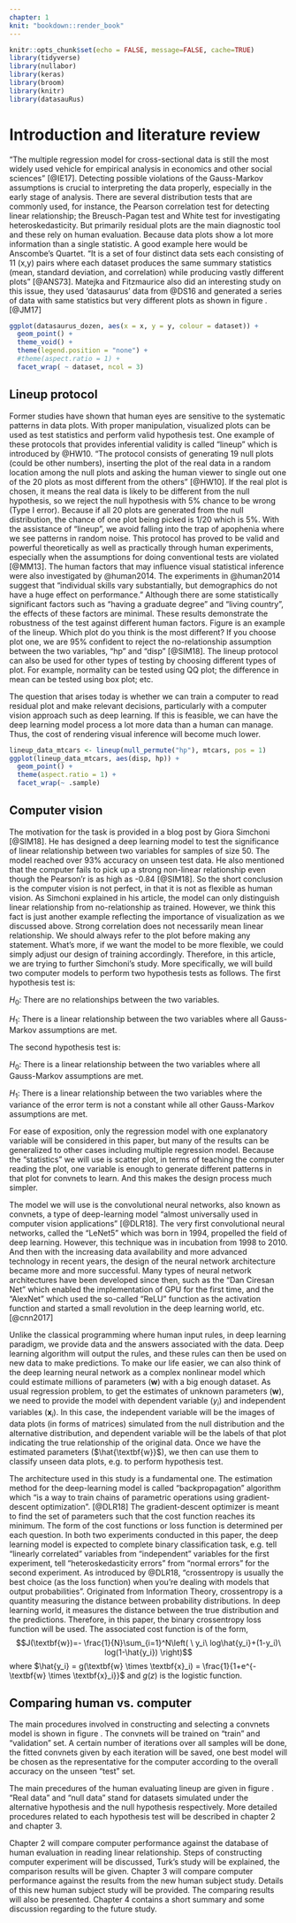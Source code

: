 ```yaml
---
chapter: 1
knit: "bookdown::render_book"
---
```


```r
knitr::opts_chunk$set(echo = FALSE, message=FALSE, cache=TRUE)
library(tidyverse)
library(nullabor)
library(keras)
library(broom)
library(knitr)
library(datasauRus)
```

# Introduction and literature review {#ch:intro}

"The multiple regression model for cross-sectional data is still the most widely used vehicle for empirical analysis in economics and other social sciences" [@IE17]. Detecting possible violations of the Gauss-Markov assumptions is crucial to interpreting the data properly, especially in the early stage of analysis. There are several distribution tests that are commonly used, for instance, the Pearson correlation test for detecting linear relationship; the Breusch-Pagan test and White test for investigating heteroskedasticity. But primarily residual plots are the main diagnostic tool and these rely on human evaluation. Because data plots show a lot more information than a single statistic. A good example here would be Anscombe's Quartet. "It is a set of four distinct data sets each consisting of 11 (x,y) pairs where each dataset produces the same summary statistics (mean, standard deviation, and correlation) while producing vastly different plots" [@ANS73]. Matejka and Fitzmaurice also did an interesting study on this issue, they used 'datasaurus' data from @DS16 and generated a series of data with same statistics but very different plots as shown in figure \ref{fig:saurus}. [@JM17]

```r
ggplot(datasaurus_dozen, aes(x = x, y = y, colour = dataset)) +
  geom_point() +
  theme_void() +
  theme(legend.position = "none") +
  #theme(aspect.ratio = 1) +
  facet_wrap( ~ dataset, ncol = 3)
```

## Lineup protocol  

Former studies have shown that human eyes are sensitive to the systematic patterns in data plots. With proper manipulation, visualized plots can be used as test statistics and perform valid hypothesis test. One example of these protocols that provides inferential validity is called "lineup" which is introduced by @HW10. "The protocol consists of generating 19 null plots (could be other numbers), inserting the plot of the real data in a random location among the null plots and asking the human viewer to single out one of the 20 plots as most different from the others" [@HW10]. If the real plot is chosen, it means the real data is likely to be different from the null hypothesis, so we reject the null hypothesis with 5% chance to be wrong (Type I error). Because if all 20 plots are generated from the null distribution, the chance of one plot being picked is $1/20$ which is 5%. With the assistance of "lineup", we avoid falling into the trap of apophenia where we see patterns in random noise. This protocol has proved to be valid and powerful theoretically as well as practically through human experiments, especially when the assumptions for doing conventional tests are violated [@MM13]. The human factors that may influence visual statistical inference were also investigated by @human2014. The experiments in @human2014 suggest that "individual skills vary substantially, but demographics do not have a huge effect on performance." Although there are some statistically significant factors such as "having a graduate degree" and "living country", the effects of these factors are minimal. These results demonstrate the robustness of the test against different human factors. Figure \ref{fig:lineup} is an example of the lineup. Which plot do you think is the most different? If you choose plot one, we are 95% confident to reject the no-relationship assumption between the two variables, "hp" and "disp" [@SIM18]. The lineup protocol can also be used for other types of testing by choosing different types of plot. For example, normality can be tested using QQ plot; the difference in mean can be tested using box plot; etc.

The question that arises today is whether we can train a computer to read residual plot and make relevant decisions, particularly with a computer vision approach such as deep learning. If this is feasible, we can have the deep learning model process a lot more data than a human can manage. Thus, the cost of rendering visual inference will become much lower.

```r
lineup_data_mtcars <- lineup(null_permute("hp"), mtcars, pos = 1)
ggplot(lineup_data_mtcars, aes(disp, hp)) +
  geom_point() +
  theme(aspect.ratio = 1) +
  facet_wrap(~ .sample)
```

## Computer vision

The motivation for the task is provided in a blog post by Giora Simchoni [@SIM18]. He has designed a deep learning model to test the significance of linear relationship between two variables for samples of size 50. The model reached over 93% accuracy on unseen test data. He also mentioned that the computer fails to pick up a strong non-linear relationship even though the Pearson'r is as high as -0.84 [@SIM18]. So the short conclusion is the computer vision is not perfect, in that it is not as flexible as human vision. As Simchoni explained in his article, the model can only distinguish linear relationship from no-relationship as trained. However, we think this fact is just another example reflecting the importance of visualization as we discussed above. Strong correlation does not necessarily mean linear relationship. We should always refer to the plot before making any statement. What's more, if we want the model to be more flexible, we could simply adjust our design of training accordingly. Therefore, in this article, we are trying to further Simchoni's study. More specifically, we will build two computer models to perform two hypothesis tests as follows. 
The first hypothesis test is:

$H_0$: There are no relationships between the two variables.

$H_1$: There is a linear relationship between the two variables where all Gauss-Markov assumptions are met.

The second hypothesis test is:

$H_0$: There is a linear relationship between the two variables where all Gauss-Markov assumptions are met.

$H_1$: There is a linear relationship between the two variables where the variance of the error term is not a constant while all other Gauss-Markov assumptions are met.

For ease of exposition, only the regression model with one explanatory variable will be considered in this paper, but many of the results can be generalized to other cases including multiple regression model. Because the "statistics" we will use is scatter plot, in terms of teaching the computer reading the plot, one variable is enough to generate different patterns in that plot for convnets to learn. And this makes the design process much simpler. 

The model we will use is the convolutional neural networks, also known as convnets, a type of deep-learning model "almost universally used in computer vision applications" [@DLR18]. The very first convolutional neural networks, called the "LeNet5" which was born in 1994, propelled the field of deep learning. However, this technique was in incubation from 1998 to 2010. And then with the increasing data availability and more advanced technology in recent years, the design of the neural network architecture became more and more successful. Many types of neural network architectures have been developed since then, such as the "Dan Ciresan Net" which enabled the implementation of GPU for the first time, and the "AlexNet" which used the so-called "ReLU" function as the activation function and started a small revolution in the deep learning world, etc. [@cnn2017]

Unlike the classical programming where human input rules, in deep learning paradigm, we provide data and the answers associated with the data. Deep learning algorithm will output the rules, and these rules can then be used on new data to make predictions. To make our life easier, we can also think of the deep learning neural network as a complex nonlinear model which could estimate millions of parameters ($\textbf{w}$) with a big enough dataset. As usual regression problem, to get the estimates of unknown parameters ($\textbf{w}$), we need to provide the model with dependent variable ($y_i$) and independent variables ($\textbf{x}_i$). In this case, the independent variable will be the images of data plots (in forms of matrices) simulated from the null distribution and the alternative distribution, and dependent variable will be the labels of that plot indicating the true relationship of the original data. Once we have the estimated parameters ($\hat{\textbf{w}}$), we then can use them to classify unseen data plots, e.g. to perform hypothesis test.

The architecture used in this study is a fundamental one. The estimation method for the deep-learning model is called "backpropagation" algorithm which "is a way to train chains of parametric operations using gradient-descent optimization". [@DLR18] The gradient-descent optimizer is meant to find the set of parameters such that the cost function reaches its minimum. The form of the cost functions or loss function is determined per each question. In both two experiments conducted in this paper, the deep learning model is expected to complete binary classification task, e.g. tell "linearly correlated" variables from "independent" variables for the first experiment, tell "heteroskedasticity errors" from "normal errors" for the second experiment. 
As introduced by @DLR18, "crossentropy is usually the best choice (as the loss function) when you’re dealing with models that output probabilities". Originated from Information Theory, crossentropy is a quantity measuring the distance between probability distributions. In deep learning world, it measures the distance between the true distribution and the predictions. 
Therefore, in this paper, the binary crossentropy loss function will be used. The associated cost function is of the form,
$$J(\textbf{w})=- \frac{1}{N}\sum_{i=1}^N\left(  
\ y_i\ log\hat{y_i}+(1-y_i)\ log(1-\hat{y_i})  
\right)$$
where $\hat{y_i}  =  g(\textbf{w} \times \textbf{x}_i)  = \frac{1}{1+e^{-\textbf{w} \times \textbf{x}_i}}$ and $g(z)$ is the logistic function.

## Comparing human vs. computer

The main procedures involved in constructing and selecting a convnets model is shown in figure \ref{dgpc}. The convnets will be trained on "train" and "validation" set. A certain number of iterations over all samples will be done, the fitted convnets given by each iteration will be saved, one best model will be chosen as the representative for the computer according to the overall accuracy on the unseen "test" set.

The main precedures of the human evaluating lineup are given in figure \ref{dghm}. "Real data" and "null data" stand for datasets simulated under the alternative hypothesis and the null hypothesis respectively. More detailed procedures related to each hypothesis test will be described in chapter 2 and chapter 3.

Chapter 2 will compare computer performance against the database of human evaluation in reading linear relationship. Steps of constructing computer experiment will be discussed, Turk's study will be explained, the comparison results will be given. Chapter 3 will compare computer performance against the results from the new human subject study. Details of this new human subject study will be provided. The comparing results will also be presented. Chapter 4 contains a short summary and some discussion regarding to the future study.

\begin{figure*}[h]
\centerline{\includegraphics[width=15cm]{figures/diagpc.png}}
\caption{Diagram illustrating the training, diagnosis and choice of the computer model. Based on 480,000 simulated data sets used to create $150\times 150$ pixel images, divided into train, validation and test sets.}
\label{dgpc}
\end{figure*}

\begin{figure*}[h]
\centerline{\includegraphics[width=15cm]{figures/diaghm.png}}
\caption{Diagram illustrating the process of human subject evaluation of lineups, and how performance is computed.}
\label{dghm}
\end{figure*}



